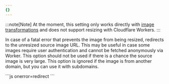 ```yaml
---
{}
---
```


:::note[Note]
At the moment, this setting only works directly with [image transformations](/images/transform-images/) and does not support resizing with Cloudflare Workers.
:::

In case of a fatal error that prevents the image from being resized, redirects to the unresized source image URL. This may be useful in case some images require user authentication and cannot be fetched anonymously via Worker. This option should not be used if there is a chance the source image is very large. This option is ignored if the image is from another domain, but you can use it with subdomains.

<Tabs>
  <TabItem label="URL format">
  ```js
  onerror=redirect
  ```
  </TabItem>
</Tabs>